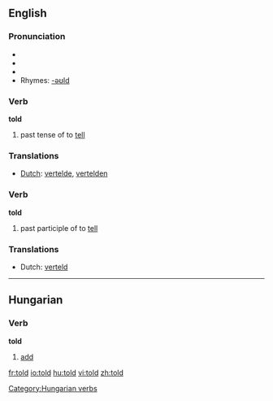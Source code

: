 ==English==

{{rank|world|thing|set|196|told|both|having|look}}

===Pronunciation===
*{{SAMPA|/'/}}
*{{IPA|/'told/}}
*{{audio|en-us-told.ogg|Audio (US)}}
*Rhymes: [[Rhymes:English:-əʊld|-əʊld]]

===Verb===
'''told'''
# past tense of to [[tell]]

===Translations===
*[[Dutch]]: [[vertelde]], [[vertelden]]

===Verb===
'''told'''
# past participle of to [[tell]]

===Translations===
*Dutch: [[verteld]]


-----

==Hungarian==

===Verb===
'''told'''

#[[add]]

[[Category:Hungarian verbs]]

[[fr:told]]
[[io:told]]
[[hu:told]]
[[vi:told]]
[[zh:told]]